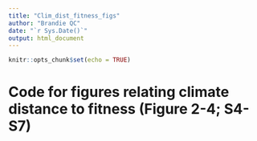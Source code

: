 ```yaml
---
title: "Clim_dist_fitness_figs"
author: "Brandie QC"
date: "`r Sys.Date()`"
output: html_document
---
```


```r
knitr::opts_chunk$set(echo = TRUE)
```

# Code for figures relating climate distance to fitness (Figure 2-4; S4-S7)